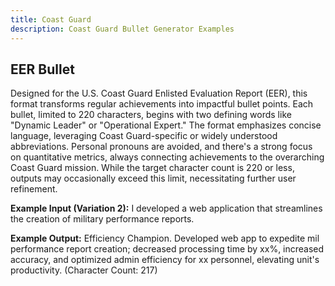 ```yaml
---
title: Coast Guard
description: Coast Guard Bullet Generator Examples
---
```


## EER Bullet

Designed for the U.S. Coast Guard Enlisted Evaluation Report (EER), this format transforms regular achievements into impactful bullet points. Each bullet, limited to 220 characters, begins with two defining words like "Dynamic Leader" or "Operational Expert." The format emphasizes concise language, leveraging Coast Guard-specific or widely understood abbreviations. Personal pronouns are avoided, and there's a strong focus on quantitative metrics, always connecting achievements to the overarching Coast Guard mission. While the target character count is 220 or less, outputs may occasionally exceed this limit, necessitating further user refinement.

**Example Input (Variation 2):**
I developed a web application that streamlines the creation of military performance reports.

**Example Output:**
Efficiency Champion. Developed web app to expedite mil performance report creation; decreased processing time by xx%, increased accuracy, and optimized admin efficiency for xx personnel, elevating unit's productivity. (Character Count: 217)
